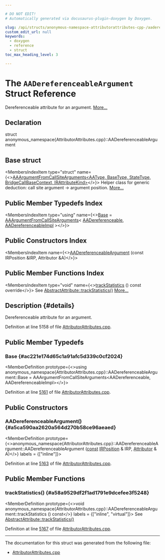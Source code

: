 ```yaml
---

# DO NOT EDIT!
# Automatically generated via docusaurus-plugin-doxygen by Doxygen.

slug: /api/structs/anonymous-namespace-attributorattributes-cpp-/aadereferenceableargument
custom_edit_url: null
keywords:
  - doxygen
  - reference
  - struct
toc_max_heading_level: 3

---
```





# The `AADereferenceableArgument` Struct Reference

<DoxygenPage pluginConfig={pluginConfig}>

Dereferenceable attribute for an argument. <a href="#details">More...</a>

## Declaration

<CodeBlock>struct anonymous_namespace{AttributorAttributes.cpp}::AADereferenceableArgument</CodeBlock>

## Base struct

<MembersIndex>

<MembersIndexItem
  type="struct"
  name={<><a href="/docs/api/structs/anonymous-namespace-attributorattributes-cpp-/aaargumentfromcallsitearguments">AAArgumentFromCallSiteArguments&lt;AAType, BaseType, StateType, BridgeCallBaseContext, IRAttributeKind&gt;</a></>}>
Helper class for generic deduction: call site argument -&gt; argument position. <a href="/docs/api/structs/anonymous-namespace-attributorattributes-cpp-/aaargumentfromcallsitearguments/#details">More...</a>
</MembersIndexItem>

</MembersIndex>

## Public Member Typedefs Index

<MembersIndex>

<MembersIndexItem
  type="using"
  name={<><a href="#ac221e174d65c1a91afc5d339c0cf2024">Base</a> = <a href="/docs/api/structs/anonymous-namespace-attributorattributes-cpp-/aaargumentfromcallsitearguments">AAArgumentFromCallSiteArguments</a>&lt; <a href="/docs/api/structs/llvm/aadereferenceable">AADereferenceable</a>, <a href="/docs/api/structs/anonymous-namespace-attributorattributes-cpp-/aadereferenceableimpl">AADereferenceableImpl</a> &gt;</>}>
</MembersIndexItem>

</MembersIndex>

## Public Constructors Index

<MembersIndex>

<MembersIndexItem
  name={<><a href="#a5ca590aa2620a564d270b58ce96aeaed">AADereferenceableArgument</a> (const IRPosition &amp;IRP, Attributor &amp;A)</>}>
</MembersIndexItem>

</MembersIndex>

## Public Member Functions Index

<MembersIndex>

<MembersIndexItem
  type="void"
  name={<><a href="#a58a9529df2f1ad1791e9dcefee3f5248">trackStatistics</a> () const override</>}>
See <a href="/docs/api/structs/llvm/abstractattribute/#add85e4d78cefc67429904d7492aff9a4">AbstractAttribute::trackStatistics()</a> <a href="#a58a9529df2f1ad1791e9dcefee3f5248">More...</a>
</MembersIndexItem>

</MembersIndex>

## Description {#details}

Dereferenceable attribute for an argument.

Definition at line 5158 of file <a href="/docs/api/files/lib/lib/transforms/lib/transforms/ipo/attributorattributes-cpp">AttributorAttributes.cpp</a>.

<SectionDefinition>

## Public Member Typedefs

### Base {#ac221e174d65c1a91afc5d339c0cf2024}

<MemberDefinition
  prototype={<>using anonymous&#95;namespace&#123;AttributorAttributes.cpp&#125;::AADereferenceableArgument::Base = 
      AAArgumentFromCallSiteArguments&lt;AADereferenceable, AADereferenceableImpl&gt;</>}>

Definition at line <a href="/docs/api/files/lib/lib/transforms/lib/transforms/ipo/attributorattributes-cpp/#l05161">5161</a> of file <a href="/docs/api/files/lib/lib/transforms/lib/transforms/ipo/attributorattributes-cpp">AttributorAttributes.cpp</a>.
</MemberDefinition>

</SectionDefinition>

<SectionDefinition>

## Public Constructors

### AADereferenceableArgument() {#a5ca590aa2620a564d270b58ce96aeaed}

<MemberDefinition
  prototype={<>anonymous&#95;namespace&#123;AttributorAttributes.cpp&#125;::AADereferenceableArgument::AADereferenceableArgument (<a href="/docs/api/files/lib/lib/target/lib/target/aarch64/aarch64promoteconstant-cpp/#a90f8350fecae261c25be85d38b451bff">const</a> <a href="/docs/api/structs/llvm/irposition">IRPosition</a> &amp; IRP, <a href="/docs/api/structs/llvm/attributor">Attributor</a> &amp; A)</>}
  labels = {["inline"]}>

Definition at line <a href="/docs/api/files/lib/lib/transforms/lib/transforms/ipo/attributorattributes-cpp/#l05163">5163</a> of file <a href="/docs/api/files/lib/lib/transforms/lib/transforms/ipo/attributorattributes-cpp">AttributorAttributes.cpp</a>.
</MemberDefinition>

</SectionDefinition>

<SectionDefinition>

## Public Member Functions

### trackStatistics() {#a58a9529df2f1ad1791e9dcefee3f5248}

<MemberDefinition
  prototype={<>void anonymous&#95;namespace&#123;AttributorAttributes.cpp&#125;::AADereferenceableArgument::trackStatistics () const</>}
  labels = {["inline", "virtual"]}>
See <a href="/docs/api/structs/llvm/abstractattribute/#add85e4d78cefc67429904d7492aff9a4">AbstractAttribute::trackStatistics()</a>

Definition at line <a href="/docs/api/files/lib/lib/transforms/lib/transforms/ipo/attributorattributes-cpp/#l05167">5167</a> of file <a href="/docs/api/files/lib/lib/transforms/lib/transforms/ipo/attributorattributes-cpp">AttributorAttributes.cpp</a>.
</MemberDefinition>

</SectionDefinition>

<hr/>

The documentation for this struct was generated from the following file:

<ul>
<li><a href="/docs/api/files/lib/lib/transforms/lib/transforms/ipo/attributorattributes-cpp">AttributorAttributes.cpp</a></li>
</ul>

</DoxygenPage>
